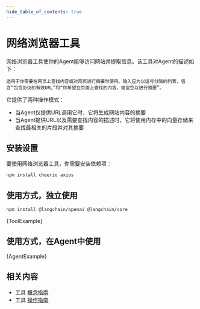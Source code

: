 ```yaml
---
hide_table_of_contents: true
---
```



# 网络浏览器工具

网络浏览器工具使你的Agent能够访问网站并提取信息。该工具对Agent的描述如下：

```
适用于你需要在网页上查找内容或对网页进行摘要时使用。输入应为以逗号分隔的列表，包含“包含协议的有效URL”和“你希望在页面上查找的内容，或留空以进行摘要”。
```

它提供了两种操作模式：

- 当Agent仅提供URL调用它时，它将生成网站内容的摘要
- 当Agent提供URL以及需要查找内容的描述时，它将使用内存中的向量存储来查找最相关的片段并对其摘要

## 安装设置

要使用网络浏览器工具，你需要安装依赖项：

```bash npm2yarn
npm install cheerio axios
```

## 使用方式，独立使用



<IntegrationInstallTooltip></IntegrationInstallTooltip>

```bash npm2yarn
npm install @langchain/openai @langchain/core
```

<CodeBlock language="typescript">{ToolExample}</CodeBlock>

## 使用方式，在Agent中使用


<CodeBlock language="typescript">{AgentExample}</CodeBlock>

## 相关内容

- 工具 [概念指南](/docs/concepts/tools)
- 工具 [操作指南](/docs/how_to/#tools)